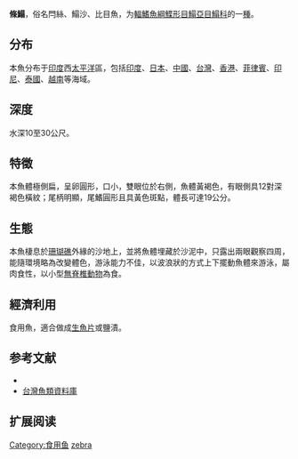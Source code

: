 {{Speciesbox
| name = 條鰨
| status = NE
| status_system = IUCN3.1
| image = 
| genus = Zebrias
| species = zebra
| authority = [[Bloch|Bloch]], 1787<ref name='id8718'>{{cite web| url =http://www.bioinfo.cn/db05/BjdwSpecies.php?action=view&id=8718| title =带纹条鳎| work =《中国动物物种编目数据库》| publisher =中国科学院微生物研究所| author =中国科学院动物研究所| accessdate =2009-04-16| deadurl =yes| archiveurl =https://web.archive.org/web/20160305071350/http://www.bioinfo.cn/db05/BjdwSpecies.php?action=view&id=8718| archivedate =2016-03-05}}</ref>
| synonyms = *''Synaptura zebra''<br /><small>Bloch, 1787</small>
*''Pleuronectes zebra''<br /><small>Bloch, 1787</small>
}}

'''條鰨'''，俗名閂絲、鰨沙、比目魚，为[[輻鰭魚綱|輻鰭魚綱]][[鰈形目|鰈形目]][[鰨亞目|鰨亞目]][[鰨科|鰨科]]的一[[種|種]]。

==分布==
本魚分布于[[印度|印度]]西[[太平洋|太平洋]]區，包括[[印度|印度]]、[[日本|日本]]、[[中國|中國]]、[[台灣|台灣]]、[[香港|香港]]、[[菲律賓|菲律賓]]、[[印尼|印尼]]、[[泰國|泰國]]、[[越南|越南]]等海域。

==深度==
水深10至30公尺。

==特徵==
本魚體極側扁，呈卵圓形，口小，雙眼位於右側，魚體黃褐色，有眼側具12對深褐色橫紋；尾柄明顯，尾鰭圓形且具黃色斑點，體長可達19公分。

==生態==
本魚棲息於[[珊瑚礁|珊瑚礁]]外緣的沙地上，並將魚體埋藏於沙泥中，只露出兩眼觀察四周，能隨環境略為改變體色，游泳能力不佳，以波浪狀的方式上下擺動魚體來游泳，屬肉食性，以小型[[無脊椎動物|無脊椎動物]]為食。

==經濟利用==
食用魚，適合做成[[生魚片|生魚片]]或鹽漬。

== 参考文献 ==
{{reflist}}
*{{FishBase_species|genus=Zebrias|species=zebra|year=2011|month=12}}
*[http://fishdb.sinica.edu.tw/ 台灣魚類資料庫] {{Wayback|url=http://fishdb.sinica.edu.tw/ |date=20080410000437 }}

== 扩展阅读 ==
{{refbegin}}
{{wikispecies-inline|Zebrias zebra|條鰨}}
{{refend}}
{{Taxonbar|from=Q1045256}}

[[Category:食用鱼|Category:食用鱼]]
[[Category:條鰨屬|zebra]]


{{鰈形目小作品}}
